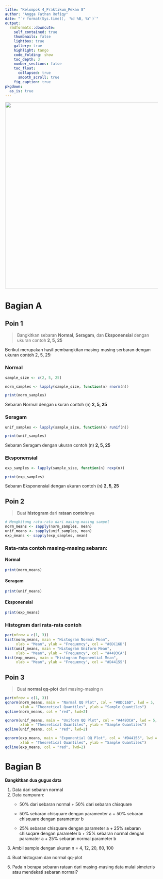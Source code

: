 ```yaml
---
title: "Kelompok 4_Praktikum_Pekan 8"
author: "Angga Fathan Rofiqy"
date: "`r format(Sys.time(), '%d %B, %Y')`"
output:
  rmdformats::downcute:
    self_contained: true
    thumbnails: false
    lightbox: true
    gallery: true
    highlight: tango
    code_folding: show
    toc_depth: 3
    number_sections: false
    toc_float:
      collapsed: true
      smooth_scroll: true
    fig_caption: true
pkgdown:
  as_is: true
---
```


![](images/clipboard-1024985539.png){width="613"}

# Bagian A

## Poin 1 {.tabset}

> Bangkitkan sebaran **Normal**, **Seragam**, dan **Eksponensial** dengan ukuran contoh **2, 5, 25**

Berikut merupakan hasil pembangkitan masing-masing serbaran dengan ukuran contoh 2, 5, 25:

### **Normal**

```r
sample_size <- c(2, 5, 25)

norm_samples <- lapply(sample_size, function(n) rnorm(n))

print(norm_samples)
```

Sebaran Normal dengan ukuran contoh (n) **2, 5, 25**

### **Seragam**

```r
unif_samples <- lapply(sample_size, function(n) runif(n))

print(unif_samples)
```

Sebaran Seragam dengan ukuran contoh (n) **2, 5, 25**

### **Eksponensial**

```r
exp_samples <- lapply(sample_size, function(n) rexp(n))

print(exp_samples)
```

Sebaran Eksponensial dengan ukuran contoh (n) **2, 5, 25**

## Poin 2

> Buat **histogram** dari **rataan contoh**nya

```r
# Menghitung rata-rata dari masing-masing sampel
norm_means <- sapply(norm_samples, mean)
unif_means <- sapply(unif_samples, mean)
exp_means <- sapply(exp_samples, mean)
```

### **Rata-rata contoh** masing-masing sebaran: {.tabset}

#### **Normal**

```r
print(norm_means)
```

#### **Seragam**

```r
print(unif_means)
```

#### **Eksponensial**

```r
print(exp_means)
```

### **Histogram dari rata-rata contoh**

```r
par(mfrow = c(1, 3))
hist(norm_means, main = "Histogram Normal Mean", 
     xlab = "Mean", ylab = "Frequency", col = "#8DC16D")
hist(unif_means, main = "Histogram Uniform Mean", 
     xlab = "Mean", ylab = "Frequency", col = "#4493CA")
hist(exp_means, main = "Histogram Exponential Mean", 
     xlab = "Mean", ylab = "Frequency", col = "#D44155")
```

## Poin 3

> Buat **normal qq-plot** dari masing-masing n

```r
par(mfrow = c(1, 3))
qqnorm(norm_means, main = "Normal QQ Plot", col = "#8DC16D", lwd = 5,
       xlab = "Theoretical Quantiles", ylab = "Sample Quantiles")
qqline(norm_means, col = "red", lwd=2)

qqnorm(unif_means, main = "Uniform QQ Plot", col = "#4493CA", lwd = 5,
       xlab = "Theoretical Quantiles", ylab = "Sample Quantiles")
qqline(unif_means, col = "red", lwd=2)

qqnorm(exp_means, main = "Exponential QQ Plot", col = "#D44155", lwd = 5,
       xlab = "Theoretical Quantiles", ylab = "Sample Quantiles")
qqline(exp_means, col = "red", lwd=2)
```

# Bagian B

**Bangkitkan dua gugus data**

1.  Data dari sebaran normal
2.  Data campuran:
    -   50% dari sebaran normal + 50% dari sebaran chisquare

    -   50% sebaran chisquare dengan paramenter a + 50% sebaran chisquare dengan paramenter b

    -   25% sebaran chisquare dengan parameter a + 25% sebaran chisuqare dengan parameter b + 25% sebaran normal dengan paramater a + 25% sebaran normal parameter b

```{=html}
<!-- -->
```
3.  Ambil sample dengan ukuran n = 4, 12, 20, 60, 100

```{=html}
<!-- -->
```
4.  Buat histogram dan normal qq-plot

```{=html}
<!-- -->
```
5.  Pada n berapa sebaran rataan dari masing-masing data mulai simeteris atau mendekati sebaran normal?
